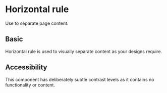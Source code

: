 # Horizontal rule
Use to separate page content.

## Basic
Horizontal rule is used to visually separate content as your designs require.

## Accessibility
This component has deliberately subtle contrast levels as it contains no functionality or content.
